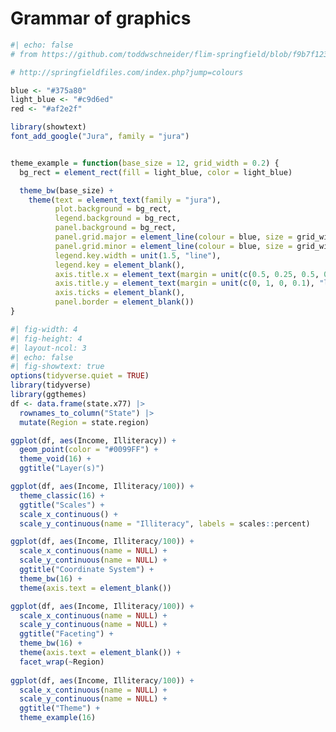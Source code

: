 # Grammar of graphics

```r
#| echo: false
# from https://github.com/toddwschneider/flim-springfield/blob/f9b7f123aa8962b56b624fe4032cd4af3f68cc14/analysis/helpers.R

# http://springfieldfiles.com/index.php?jump=colours

blue <- "#375a80"
light_blue <- "#c9d6ed"
red <- "#af2e2f"

library(showtext)
font_add_google("Jura", family = "jura")


theme_example = function(base_size = 12, grid_width = 0.2) {
  bg_rect = element_rect(fill = light_blue, color = light_blue)

  theme_bw(base_size) +
    theme(text = element_text(family = "jura"),
          plot.background = bg_rect,
          legend.background = bg_rect,
          panel.background = bg_rect,
          panel.grid.major = element_line(colour = blue, size = grid_width),
          panel.grid.minor = element_line(colour = blue, size = grid_width),
          legend.key.width = unit(1.5, "line"),
          legend.key = element_blank(),
          axis.title.x = element_text(margin = unit(c(0.5, 0.25, 0.5, 0.25), "line")),
          axis.title.y = element_text(margin = unit(c(0, 1, 0, 0.1), "line")),
          axis.ticks = element_blank(),
          panel.border = element_blank())
}

```



```r
#| fig-width: 4
#| fig-height: 4
#| layout-ncol: 3
#| echo: false
#| fig-showtext: true
options(tidyverse.quiet = TRUE)
library(tidyverse)
library(ggthemes)
df <- data.frame(state.x77) |> 
  rownames_to_column("State") |> 
  mutate(Region = state.region)

ggplot(df, aes(Income, Illiteracy)) +
  geom_point(color = "#0099FF") + 
  theme_void(16) + 
  ggtitle("Layer(s)")

ggplot(df, aes(Income, Illiteracy/100)) +
  theme_classic(16) + 
  ggtitle("Scales") +
  scale_x_continuous() + 
  scale_y_continuous(name = "Illiteracy", labels = scales::percent)

ggplot(df, aes(Income, Illiteracy/100)) +
  scale_x_continuous(name = NULL) +
  scale_y_continuous(name = NULL) +
  ggtitle("Coordinate System") +
  theme_bw(16) +
  theme(axis.text = element_blank())

ggplot(df, aes(Income, Illiteracy/100)) +
  scale_x_continuous(name = NULL) +
  scale_y_continuous(name = NULL) +
  ggtitle("Faceting") +
  theme_bw(16) +
  theme(axis.text = element_blank()) +
  facet_wrap(~Region)
  
ggplot(df, aes(Income, Illiteracy/100)) +
  scale_x_continuous(name = NULL) +
  scale_y_continuous(name = NULL) +
  ggtitle("Theme") +
  theme_example(16)



```

